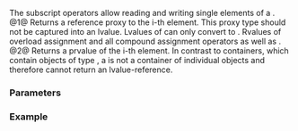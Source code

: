 {{cpp/experimental/simd_mask/title|operator[]}}
{{cpp/experimental/simd/simd_mask/navbar}}
{{dcl begin}}
{{dcl|num=1|since=parallelism_ts_2|1=
reference operator[]( size_t i );
}}
{{dcl|num=2|since=parallelism_ts_2|1=
bool operator[]( size_t i ) const;
}}
{{dcl end}}

The subscript operators allow reading and writing single elements of a {{tt|simd_mask}}.
@1@ Returns a reference proxy to the i-th element. This proxy type should not be captured into an lvalue. Lvalues of {{tt|simd_mask::reference}} can only convert to {{tt|value_type}}. Rvalues of {{tt|simd_mask::reference}} overload assignment and all compound assignment operators as well as {{tt|swap}}.
@2@ Returns a prvalue of the i-th element. In contrast to containers, which contain objects of type {{tt|value_type}}, a {{tt|simd_mask}} is not a container of individual objects and therefore cannot return an lvalue-reference.

===Parameters===
{{par begin}}
{{par|i|the element index. Required to be less than {{rlpt|size|size()}}}}
{{par end}}

===Example===
{{example
|code=
#include &lt;cstddef&gt;
#include &lt;experimental/simd&gt;
#include &lt;iostream&gt;
namespace stdx = std::experimental;
 
int main()
{
    stdx::native_simd_mask&lt;int&gt; a{true};
    a[1] = 0;
    for (std::size_t i = 0; i != a.size(); ++i)
        std::cout &lt;&lt; a[i] &lt;&lt; ' ';
    std::cout &lt;&lt; '\n';
}
|p=true
|output=
1 0 1 1 1 1 1 1 1 1 1 1 1 1 1 1 
}}